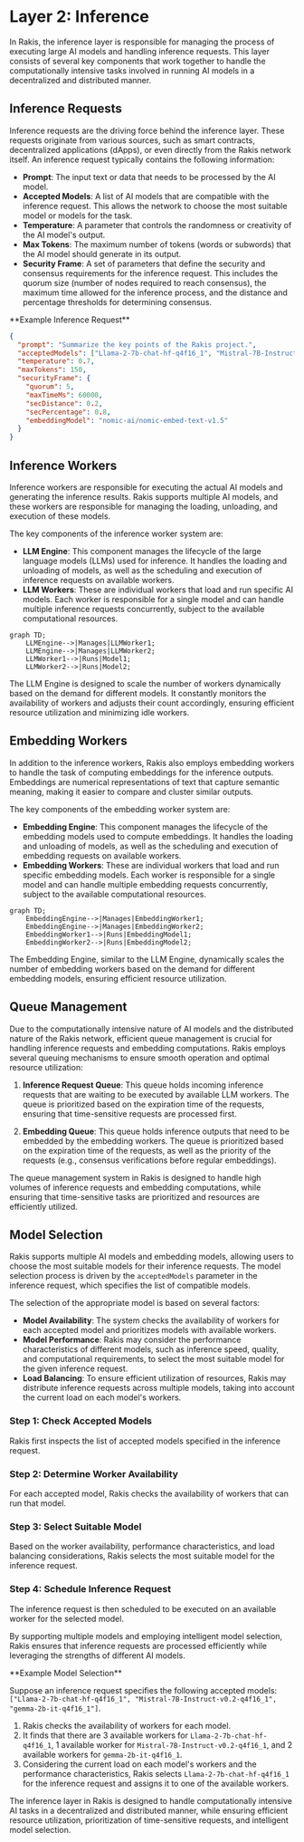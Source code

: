 
# Layer 2: Inference

In Rakis, the inference layer is responsible for managing the process of executing large AI models and handling inference requests. This layer consists of several key components that work together to handle the computationally intensive tasks involved in running AI models in a decentralized and distributed manner.

## Inference Requests

Inference requests are the driving force behind the inference layer. These requests originate from various sources, such as smart contracts, decentralized applications (dApps), or even directly from the Rakis network itself. An inference request typically contains the following information:

- **Prompt**: The input text or data that needs to be processed by the AI model.
- **Accepted Models**: A list of AI models that are compatible with the inference request. This allows the network to choose the most suitable model or models for the task.
- **Temperature**: A parameter that controls the randomness or creativity of the AI model's output.
- **Max Tokens**: The maximum number of tokens (words or subwords) that the AI model should generate in its output.
- **Security Frame**: A set of parameters that define the security and consensus requirements for the inference request. This includes the quorum size (number of nodes required to reach consensus), the maximum time allowed for the inference process, and the distance and percentage thresholds for determining consensus.

<Callout>
**Example Inference Request**

```json
{
  "prompt": "Summarize the key points of the Rakis project.",
  "acceptedModels": ["Llama-2-7b-chat-hf-q4f16_1", "Mistral-7B-Instruct-v0.2-q4f16_1"],
  "temperature": 0.7,
  "maxTokens": 150,
  "securityFrame": {
    "quorum": 5,
    "maxTimeMs": 60000,
    "secDistance": 0.2,
    "secPercentage": 0.8,
    "embeddingModel": "nomic-ai/nomic-embed-text-v1.5"
  }
}
```
</Callout>

## Inference Workers

Inference workers are responsible for executing the actual AI models and generating the inference results. Rakis supports multiple AI models, and these workers are responsible for managing the loading, unloading, and execution of these models.

The key components of the inference worker system are:

- **LLM Engine**: This component manages the lifecycle of the large language models (LLMs) used for inference. It handles the loading and unloading of models, as well as the scheduling and execution of inference requests on available workers.
- **LLM Workers**: These are individual workers that load and run specific AI models. Each worker is responsible for a single model and can handle multiple inference requests concurrently, subject to the available computational resources.

```mermaid
graph TD;
    LLMEngine-->|Manages|LLMWorker1;
    LLMEngine-->|Manages|LLMWorker2;
    LLMWorker1-->|Runs|Model1;
    LLMWorker2-->|Runs|Model2;
```

The LLM Engine is designed to scale the number of workers dynamically based on the demand for different models. It constantly monitors the availability of workers and adjusts their count accordingly, ensuring efficient resource utilization and minimizing idle workers.

## Embedding Workers

In addition to the inference workers, Rakis also employs embedding workers to handle the task of computing embeddings for the inference outputs. Embeddings are numerical representations of text that capture semantic meaning, making it easier to compare and cluster similar outputs.

The key components of the embedding worker system are:

- **Embedding Engine**: This component manages the lifecycle of the embedding models used to compute embeddings. It handles the loading and unloading of models, as well as the scheduling and execution of embedding requests on available workers.
- **Embedding Workers**: These are individual workers that load and run specific embedding models. Each worker is responsible for a single model and can handle multiple embedding requests concurrently, subject to the available computational resources.

```mermaid
graph TD;
    EmbeddingEngine-->|Manages|EmbeddingWorker1;
    EmbeddingEngine-->|Manages|EmbeddingWorker2;
    EmbeddingWorker1-->|Runs|EmbeddingModel1;
    EmbeddingWorker2-->|Runs|EmbeddingModel2;
```

The Embedding Engine, similar to the LLM Engine, dynamically scales the number of embedding workers based on the demand for different embedding models, ensuring efficient resource utilization.

## Queue Management

Due to the computationally intensive nature of AI models and the distributed nature of the Rakis network, efficient queue management is crucial for handling inference requests and embedding computations. Rakis employs several queuing mechanisms to ensure smooth operation and optimal resource utilization:

1. **Inference Request Queue**: This queue holds incoming inference requests that are waiting to be executed by available LLM workers. The queue is prioritized based on the expiration time of the requests, ensuring that time-sensitive requests are processed first.

2. **Embedding Queue**: This queue holds inference outputs that need to be embedded by the embedding workers. The queue is prioritized based on the expiration time of the requests, as well as the priority of the requests (e.g., consensus verifications before regular embeddings).

<Callout>
The queue management system in Rakis is designed to handle high volumes of inference requests and embedding computations, while ensuring that time-sensitive tasks are prioritized and resources are efficiently utilized.
</Callout>

## Model Selection

Rakis supports multiple AI models and embedding models, allowing users to choose the most suitable models for their inference requests. The model selection process is driven by the `acceptedModels` parameter in the inference request, which specifies the list of compatible models.

The selection of the appropriate model is based on several factors:

- **Model Availability**: The system checks the availability of workers for each accepted model and prioritizes models with available workers.
- **Model Performance**: Rakis may consider the performance characteristics of different models, such as inference speed, quality, and computational requirements, to select the most suitable model for the given inference request.
- **Load Balancing**: To ensure efficient utilization of resources, Rakis may distribute inference requests across multiple models, taking into account the current load on each model's workers.

<Steps>

### Step 1: Check Accepted Models

Rakis first inspects the list of accepted models specified in the inference request.

### Step 2: Determine Worker Availability

For each accepted model, Rakis checks the availability of workers that can run that model.

### Step 3: Select Suitable Model

Based on the worker availability, performance characteristics, and load balancing considerations, Rakis selects the most suitable model for the inference request.

### Step 4: Schedule Inference Request

The inference request is then scheduled to be executed on an available worker for the selected model.

</Steps>

By supporting multiple models and employing intelligent model selection, Rakis ensures that inference requests are processed efficiently while leveraging the strengths of different AI models.

<Callout>
**Example Model Selection**

Suppose an inference request specifies the following accepted models: `["Llama-2-7b-chat-hf-q4f16_1", "Mistral-7B-Instruct-v0.2-q4f16_1", "gemma-2b-it-q4f16_1"]`.

1. Rakis checks the availability of workers for each model.
2. It finds that there are 3 available workers for `Llama-2-7b-chat-hf-q4f16_1`, 1 available worker for `Mistral-7B-Instruct-v0.2-q4f16_1`, and 2 available workers for `gemma-2b-it-q4f16_1`.
3. Considering the current load on each model's workers and the performance characteristics, Rakis selects `Llama-2-7b-chat-hf-q4f16_1` for the inference request and assigns it to one of the available workers.
</Callout>

The inference layer in Rakis is designed to handle computationally intensive AI tasks in a decentralized and distributed manner, while ensuring efficient resource utilization, prioritization of time-sensitive requests, and intelligent model selection.